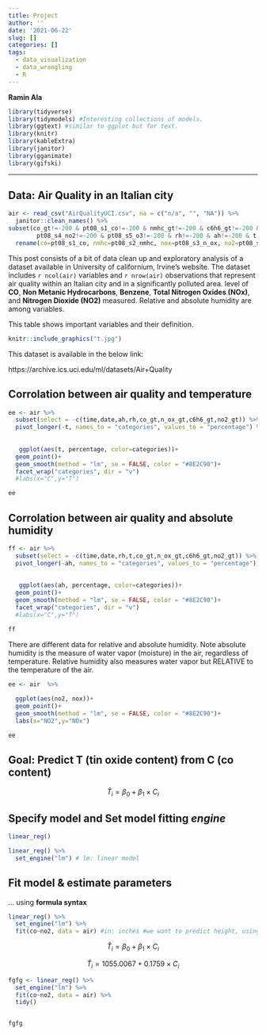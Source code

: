 ```yaml
---
title: Project
author: ''
date: '2021-06-22'
slug: []
categories: []
tags:
  - data_visualization
  - data_wrangling
  - R
---
```


**Ramin Ala**

```r
library(tidyverse)
library(tidymodels) #Interesting collections of models.
library(ggtext) #similar to ggplot but for text.
library(knitr)
library(kableExtra) 
library(janitor)
library(gganimate)
library(gifski)
```

---

## Data: Air Quality in an Italian city

```r
air <- read_csv("AirQualityUCI.csv", na = c("n/a", "", "NA")) %>%
  janitor::clean_names() %>%
subset(co_gt!=-200 & pt08_s1_co!=-200 & nmhc_gt!=-200 & c6h6_gt!=-200 & pt08_s2_nmhc!=-200 & n_ox_gt!=-200 & pt08_s3_n_ox!=-200 & no2_gt!=-200 &
        pt08_s4_no2!=-200 & pt08_s5_o3!=-200 & rh!=-200 & ah!=-200 & t!=-200, select = -c(x16,x17))  %>%
  rename(co=pt08_s1_co, nmhc=pt08_s2_nmhc, nox=pt08_s3_n_ox, no2=pt08_s4_no2, o3=pt08_s5_o3)
```

This post consists of a bit of data clean up and exploratory analysis of a dataset available in University of californium, Irvine's website. The dataset includes `r ncol(air)` variables and `r nrow(air)` observations that represent air quality within an Italian city and in a significantly polluted area. level of **CO**, **Non Metanic Hydrocarbons**, **Benzene**, **Total Nitrogen Oxides (NOx)**, and **Nitrogen Dioxide (NO2)** measured. Relative and absolute humidity are among variables.

This table shows important variables and their definition.

```r
knitr::include_graphics("t.jpg")
```

This dataset is available in the below link:

https://archive.ics.uci.edu/ml/datasets/Air+Quality

## Corrolation between air quality and temperature


```r
ee <- air %>%
  subset(select = -c(time,date,ah,rh,co_gt,n_ox_gt,c6h6_gt,no2_gt)) %>%
  pivot_longer(-t, names_to = "categories", values_to = "percentage") %>%
  
  
   ggplot(aes(t, percentage, color=categories))+
  geom_point()+
  geom_smooth(method = "lm", se = FALSE, color = "#8E2C90")+
  facet_wrap("categories", dir = "v")
  #labs(x="C",y="T")

ee
```

## Corrolation between air quality and absolute humidity


```r
ff <- air %>%
  subset(select = -c(time,date,rh,t,co_gt,n_ox_gt,c6h6_gt,no2_gt)) %>%
  pivot_longer(-ah, names_to = "categories", values_to = "percentage") %>%
  
  
   ggplot(aes(ah, percentage, color=categories))+
  geom_point()+
  geom_smooth(method = "lm", se = FALSE, color = "#8E2C90")+
  facet_wrap("categories", dir = "v")
  #labs(x="C",y="T")

ff
```
There are different data for relative and absolute humidity. Note absolute humidity is the measure of water vapor (moisture) in the air, regardless of temperature. Relative humidity also measures water vapor but RELATIVE to the temperature of the air.

```r
ee <- air  %>%
 
  ggplot(aes(no2, nox))+
  geom_point()+
  geom_smooth(method = "lm", se = FALSE, color = "#8E2C90")+
  labs(x="NO2",y="NOx")

ee
```




## Goal: Predict T (tin oxide content) from C (co content)


$$\widehat{T}_{i} = \beta_0 + \beta_1 \times C_{i}$$


## Specify model and Set model fitting *engine*

```r
linear_reg()

linear_reg() %>%
  set_engine("lm") # lm: linear model
```

## Fit model & estimate parameters

... using **formula syntax**

```r
linear_reg() %>%
  set_engine("lm") %>%
  fit(co~no2, data = air) #in: inches #we want to predict height, using width
```


$$\widehat{T}_{i} = \beta_0 + \beta_1 \times C_{i}$$


$$\widehat{T}_{i} = 1055.0067 + 0.1759 \times C_{i}$$





```r
fgfg <- linear_reg() %>%
  set_engine("lm") %>%
  fit(co~no2, data = air) %>%
  tidy()


fgfg
```
